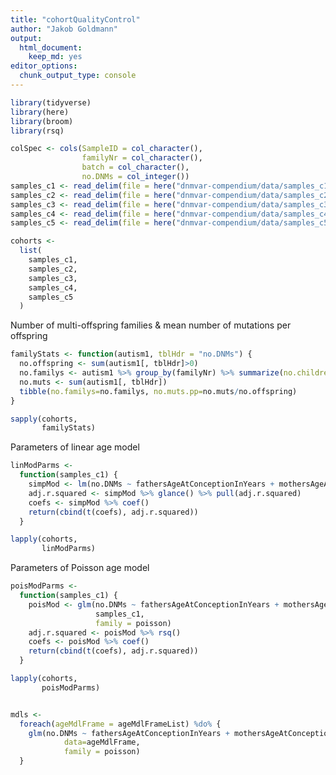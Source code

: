 ```yaml
---
title: "cohortQualityControl"
author: "Jakob Goldmann"
output: 
  html_document: 
    keep_md: yes
editor_options: 
  chunk_output_type: console
---
```


```r
library(tidyverse)
library(here)
library(broom)
library(rsq)

colSpec <- cols(SampleID = col_character(), 
                familyNr = col_character(), 
                batch = col_character(),
                no.DNMs = col_integer())
samples_c1 <- read_delim(file = here("dnmvar-compendium/data/samples_c1.tsv"), delim = "\t", col_types = colSpec)
samples_c2 <- read_delim(file = here("dnmvar-compendium/data/samples_c2.tsv"), delim = "\t", col_types = colSpec)
samples_c3 <- read_delim(file = here("dnmvar-compendium/data/samples_c3.tsv"), delim = "\t", col_types = colSpec)
samples_c4 <- read_delim(file = here("dnmvar-compendium/data/samples_c4.tsv"), delim = "\t", col_types = colSpec)
samples_c5 <- read_delim(file = here("dnmvar-compendium/data/samples_c5.tsv"), delim = "\t", col_types = colSpec)

cohorts <- 
  list(
    samples_c1,
    samples_c2,
    samples_c3,
    samples_c4,
    samples_c5
  )

```


Number of multi-offspring families & mean number of mutations per offspring

```r
familyStats <- function(autism1, tblHdr = "no.DNMs") {
  no.offspring <- sum(autism1[, tblHdr]>0)
  no.familys <- autism1 %>% group_by(familyNr) %>% summarize(no.children = length(SampleID)) %>% filter(no.children>1) %>% nrow()
  no.muts <- sum(autism1[, tblHdr])
  tibble(no.familys=no.familys, no.muts.pp=no.muts/no.offspring)
}

sapply(cohorts,
       familyStats)

```


Parameters of linear age model

```r
linModParms <- 
  function(samples_c1) {
    simpMod <- lm(no.DNMs ~ fathersAgeAtConceptionInYears + mothersAgeAtConceptionInYears, samples_c1)
    adj.r.squared <- simpMod %>% glance() %>% pull(adj.r.squared)
    coefs <- simpMod %>% coef()
    return(cbind(t(coefs), adj.r.squared))
  }

lapply(cohorts, 
       linModParms)

```


Parameters of Poisson age model

```r
poisModParms <- 
  function(samples_c1) {
    poisMod <- glm(no.DNMs ~ fathersAgeAtConceptionInYears + mothersAgeAtConceptionInYears, 
                   samples_c1, 
                   family = poisson)
    adj.r.squared <- poisMod %>% rsq()
    coefs <- poisMod %>% coef()
    return(cbind(t(coefs), adj.r.squared))
  }

lapply(cohorts, 
       poisModParms)


mdls <- 
  foreach(ageMdlFrame = ageMdlFrameList) %do% {
    glm(no.DNMs ~ fathersAgeAtConceptionInYears + mothersAgeAtConceptionInYears, 
            data=ageMdlFrame, 
            family = poisson)
  }

```


